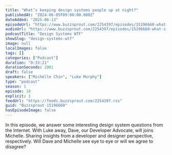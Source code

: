 ```yaml
---
title: "What’s keeping design systems people up at night?"
publishedAt: "2024-06-05T09:00:00.000Z"
dateAdded: "2025-06-13"
episodeUrl: "https://www.buzzsprout.com/2254397/episodes/15196660-what-s-keeping-design-systems-people-up-at-night.mp3"
audioUrl: "https://www.buzzsprout.com/2254397/episodes/15196660-what-s-keeping-design-systems-people-up-at-night.mp3"
podcastTitle: "Design Systems WTF"
showSlug: "design-systems-wtf"
image: null
localImages: false
tags: []
categories: ["Podcast"]
duration: "0:33:21"
durationSeconds: 2001
draft: false
speakers: ["Michelle Chin", "Luke Murphy"]
type: "podcast"
season: 1
episode: 18
explicit: 1
feedUrl: "https://feeds.buzzsprout.com/2254397.rss"
guid: "Buzzsprout-15196660"
hasEpisodeImage: false
---
```

In this episode, we answer some interesting design system questions from the Internet. With Luke away, Dave, our Developer Advocate, will joins Michelle. Sharing insights from a developer and designer perspective, respectively. Will Dave and Michelle see eye to eye or will we agree to disagree?
